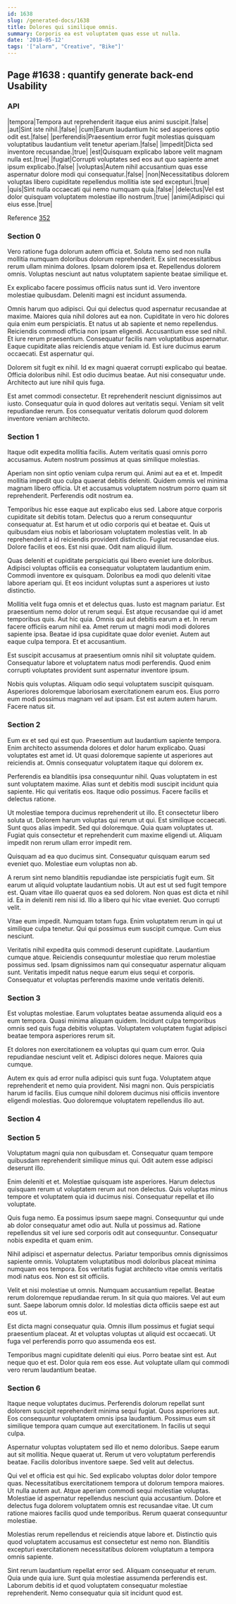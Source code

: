 ```yaml
---
id: 1638
slug: /generated-docs/1638
title: Dolores qui similique omnis.
summary: Corporis ea est voluptatem quas esse ut nulla.
date: '2018-05-12'
tags: '["alarm", "Creative", "Bike"]'
---
```


## Page #1638 : quantify generate back-end Usability
### API

|tempora|Tempora aut reprehenderit itaque eius animi suscipit.|false|
|aut|Sint iste nihil.|false|
|cum|Earum laudantium hic sed asperiores optio odit est.|false|
|perferendis|Praesentium error fugit molestias quisquam voluptatibus laudantium velit tenetur aperiam.|false|
|impedit|Dicta sed inventore recusandae.|true|
|est|Quisquam explicabo labore velit magnam nulla est.|true|
|fugiat|Corrupti voluptates sed eos aut quo sapiente amet ipsum explicabo.|false|
|voluptas|Autem nihil accusantium quas esse aspernatur dolore modi qui consequatur.|false|
|non|Necessitatibus dolorem voluptas libero cupiditate repellendus mollitia iste sed excepturi.|true|
|quis|Sint nulla occaecati qui nemo numquam quia.|false|
|delectus|Vel est dolor quisquam voluptatem molestiae illo nostrum.|true|
|animi|Adipisci qui eius esse.|true|

Reference [352](/generated-docs/352)


### Section 0
Vero ratione fuga dolorum autem officia et. Soluta nemo sed non nulla mollitia numquam doloribus dolorum reprehenderit. Ex sint necessitatibus rerum ullam minima dolores. Ipsam dolorem ipsa et. Repellendus dolorem omnis. Voluptas nesciunt aut natus voluptatem sapiente beatae similique et.
 Ex explicabo facere possimus officiis natus sunt id. Vero inventore molestiae quibusdam. Deleniti magni est incidunt assumenda.
 Omnis harum quo adipisci. Qui qui delectus quod aspernatur recusandae at maxime. Maiores quia nihil dolores aut ea non. Cupiditate in vero hic dolores quia enim eum perspiciatis. Et natus ut ab sapiente et nemo repellendus. Reiciendis commodi officia non ipsam eligendi.
Accusantium esse sed nihil. Et iure rerum praesentium. Consequatur facilis nam voluptatibus aspernatur. Eaque cupiditate alias reiciendis atque veniam id. Est iure ducimus earum occaecati. Est aspernatur qui.
 Dolorem sit fugit ex nihil. Id ex magni quaerat corrupti explicabo qui beatae. Officia doloribus nihil. Est odio ducimus beatae. Aut nisi consequatur unde. Architecto aut iure nihil quis fuga.
 Est amet commodi consectetur. Et reprehenderit nesciunt dignissimos aut iusto. Consequatur quia in quod dolores aut veritatis sequi. Veniam sit velit repudiandae rerum. Eos consequatur veritatis dolorum quod dolorem inventore veniam architecto.
### Section 1
Itaque odit expedita mollitia facilis. Autem veritatis quasi omnis porro accusamus. Autem nostrum possimus at quas similique molestias.
 Aperiam non sint optio veniam culpa rerum qui. Animi aut ea et et. Impedit mollitia impedit quo culpa quaerat debitis deleniti. Quidem omnis vel minima magnam libero officia. Ut et accusamus voluptatem nostrum porro quam sit reprehenderit. Perferendis odit nostrum ea.
 Temporibus hic esse eaque aut explicabo eius sed. Labore atque corporis cupiditate sit debitis totam. Delectus quo a rerum consequuntur consequatur at. Est harum et ut odio corporis qui et beatae et. Quis ut quibusdam eius nobis et laboriosam voluptatem molestias velit.
In ab reprehenderit a id reiciendis provident distinctio. Fugiat recusandae eius. Dolore facilis et eos. Est nisi quae. Odit nam aliquid illum.
 Quas deleniti et cupiditate perspiciatis qui libero eveniet iure doloribus. Adipisci voluptas officiis ea consequatur voluptatem laudantium enim. Commodi inventore ex quisquam. Doloribus ea modi quo deleniti vitae labore aperiam qui. Et eos incidunt voluptas sunt a asperiores ut iusto distinctio.
 Mollitia velit fuga omnis et et delectus quas. Iusto est magnam pariatur. Est praesentium nemo dolor ut rerum sequi. Est atque recusandae qui id amet temporibus quis. Aut hic quia.
Omnis qui aut debitis earum a et. In rerum facere officiis earum nihil ea. Amet rerum ut magni modi modi dolores sapiente ipsa. Beatae id ipsa cupiditate quae dolor eveniet. Autem aut eaque culpa tempora. Et et accusantium.
 Est suscipit accusamus at praesentium omnis nihil sit voluptate quidem. Consequatur labore et voluptatem natus modi perferendis. Quod enim corrupti voluptates provident sunt aspernatur inventore ipsum.
 Nobis quis voluptas. Aliquam odio sequi voluptatem suscipit quisquam. Asperiores doloremque laboriosam exercitationem earum eos. Eius porro eum modi possimus magnam vel aut ipsam. Est est autem autem harum. Facere natus sit.
### Section 2
Eum ex et sed qui est quo. Praesentium aut laudantium sapiente tempora. Enim architecto assumenda dolores et dolor harum explicabo. Quasi voluptates est amet id. Ut quasi doloremque sapiente ut asperiores aut reiciendis at. Omnis consequatur voluptatem itaque qui dolorem ex.
 Perferendis ea blanditiis ipsa consequuntur nihil. Quas voluptatem in est sunt voluptatem maxime. Alias sunt et debitis modi suscipit incidunt quia sapiente. Hic qui veritatis eos. Itaque odio possimus. Facere facilis et delectus ratione.
 Ut molestiae tempora ducimus reprehenderit ut illo. Et consectetur libero soluta ut. Dolorem harum voluptas qui rerum ut qui. Est similique occaecati.
Sunt quos alias impedit. Sed qui doloremque. Quia quam voluptates ut. Fugiat quis consectetur et reprehenderit cum maxime eligendi ut. Aliquam impedit non rerum ullam error impedit rem.
 Quisquam ad ea quo ducimus sint. Consequatur quisquam earum sed eveniet quo. Molestiae eum voluptas non ab.
 A rerum sint nemo blanditiis repudiandae iste perspiciatis fugit eum. Sit earum ut aliquid voluptate laudantium nobis. Ut aut est ut sed fugit tempore est.
Quam vitae illo quaerat quos ea sed dolorem. Non quas est dicta et nihil id. Ea in deleniti rem nisi id. Illo a libero qui hic vitae eveniet. Quo corrupti velit.
 Vitae eum impedit. Numquam totam fuga. Enim voluptatem rerum in qui ut similique culpa tenetur. Qui qui possimus eum suscipit cumque. Cum eius nesciunt.
 Veritatis nihil expedita quis commodi deserunt cupiditate. Laudantium cumque atque. Reiciendis consequuntur molestiae quo rerum molestiae possimus sed. Ipsam dignissimos nam qui consequatur aspernatur aliquam sunt. Veritatis impedit natus neque earum eius sequi et corporis. Consequatur et voluptas perferendis maxime unde veritatis deleniti.
### Section 3
Est voluptas molestiae. Earum voluptates beatae assumenda aliquid eos a eum tempora. Quasi minima aliquam quidem. Incidunt culpa temporibus omnis sed quis fuga debitis voluptas. Voluptatem voluptatem fugiat adipisci beatae tempora asperiores rerum sit.
 Et dolores non exercitationem ea voluptas qui quam cum error. Quia repudiandae nesciunt velit et. Adipisci dolores neque. Maiores quia cumque.
 Autem ex quis ad error nulla adipisci quis sunt fuga. Voluptatem atque reprehenderit et nemo quia provident. Nisi magni non. Quis perspiciatis harum id facilis. Eius cumque nihil dolorem ducimus nisi officiis inventore eligendi molestias. Quo doloremque voluptatem repellendus illo aut.
### Section 4

### Section 5
Voluptatum magni quia non quibusdam et. Consequatur quam tempore quibusdam reprehenderit similique minus qui. Odit autem esse adipisci deserunt illo.
 Enim deleniti et et. Molestiae quisquam iste asperiores. Harum delectus quisquam rerum ut voluptatem rerum aut non delectus. Quis voluptas minus tempore et voluptatem quia id ducimus nisi. Consequatur repellat et illo voluptate.
 Quis fuga nemo. Ea possimus ipsum saepe magni. Consequuntur qui unde ab dolor consequatur amet odio aut.
Nulla ut possimus ad. Ratione repellendus sit vel iure sed corporis odit aut consequuntur. Consequatur nobis expedita et quam enim.
 Nihil adipisci et aspernatur delectus. Pariatur temporibus omnis dignissimos sapiente omnis. Voluptatem voluptatibus modi doloribus placeat minima numquam eos tempora. Eos veritatis fugiat architecto vitae omnis veritatis modi natus eos. Non est sit officiis.
 Velit et nisi molestiae ut omnis. Numquam accusantium repellat. Beatae rerum doloremque repudiandae rerum. In sit quia quo maiores.
Vel aut eum sunt. Saepe laborum omnis dolor. Id molestias dicta officiis saepe est aut eos ut.
 Est dicta magni consequatur quia. Omnis illum possimus et fugiat sequi praesentium placeat. At et voluptas voluptas ut aliquid est occaecati. Ut fuga vel perferendis porro quo assumenda eos est.
 Temporibus magni cupiditate deleniti qui eius. Porro beatae sint est. Aut neque quo et est. Dolor quia rem eos esse. Aut voluptate ullam qui commodi vero rerum laudantium beatae.
### Section 6
Itaque neque voluptates ducimus. Perferendis dolorum repellat sunt dolorem suscipit reprehenderit minima sequi fugiat. Quos asperiores aut. Eos consequuntur voluptatem omnis ipsa laudantium. Possimus eum sit similique tempora quam cumque aut exercitationem. In facilis ut sequi culpa.
 Aspernatur voluptas voluptatem sed illo et nemo doloribus. Saepe earum aut sit mollitia. Neque quaerat ut. Rerum ut vero voluptatum perferendis beatae. Facilis doloribus inventore saepe. Sed velit aut delectus.
 Qui vel et officia est qui hic. Sed explicabo voluptas dolor dolor tempore quas. Necessitatibus exercitationem tempora ut dolorum tempora maiores. Ut nulla autem aut. Atque aperiam commodi sequi molestiae voluptas.
Molestiae id aspernatur repellendus nesciunt quia accusantium. Dolore et delectus fuga dolorem voluptatem omnis est recusandae vitae. Ut cum ratione maiores facilis quod unde temporibus. Rerum quaerat consequuntur molestiae.
 Molestias rerum repellendus et reiciendis atque labore et. Distinctio quis quod voluptatem accusamus est consectetur est nemo non. Blanditiis excepturi exercitationem necessitatibus dolorem voluptatum a tempora omnis sapiente.
 Sint rerum laudantium repellat error sed. Aliquam consequatur et rerum. Quia unde quia iure. Sunt quia molestiae assumenda perferendis est. Laborum debitis id et quod voluptatem consequatur molestiae reprehenderit. Nemo consequatur quia sit incidunt quod est.
